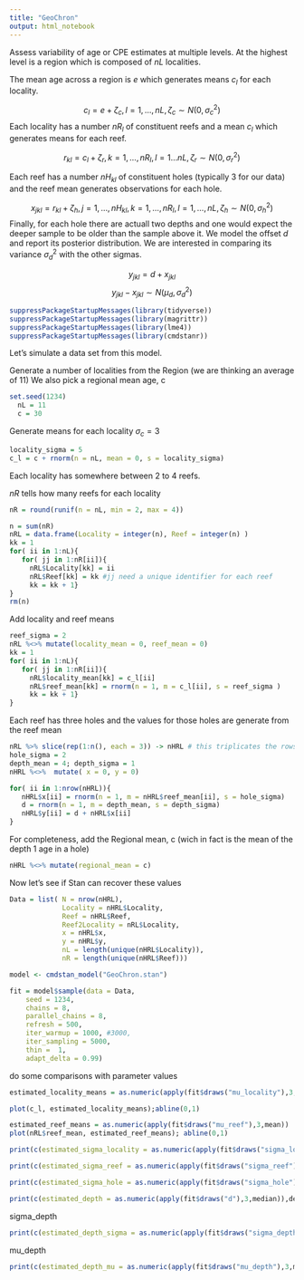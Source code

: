 ```yaml
---
title: "GeoChron"
output: html_notebook
---
```

Assess variability of age or CPE estimates at multiple levels.
At the highest level is a region which is composed of $nL$ localities.

The mean age across a region is $e$ which generates means $c_l$ for each locality.

$$ c_l = e + \zeta_c, l = 1,\ldots, nL, \zeta_c \sim N(0, \sigma_c^2)$$
Each locality has a number $nR_l$ of constituent reefs and a mean $c_l$ which generates means for each reef.

$$r_{kl} = c_l + \zeta_r, k = 1,\ldots, nR_l, l = 1\ldots nL, \zeta_r \sim N(0,\sigma_r^2)$$


Each reef has a number $nH_{kl}$ of constituent holes (typically 3 for our data) and the reef mean generates observations for each hole.

$$ x_{jkl} = r_{kl} + \zeta_h, j = 1,\ldots, nH_{kl}, k = 1,\ldots, nR_l, l = 1,\ldots, nL, \zeta_h \sim N(0,\sigma_h^2)$$
Finally, for each hole there are actuall two depths and one would expect the deeper sample to be older than the sample above it. We model the offset $d$ and report its posterior distribution.
We are interested in comparing its variance $\sigma_d^2$ with the other sigmas. 

$$ y_{jkl} = d + x_{jkl} $$
$$ y_{jkl}-x_{jkl} \sim N(\mu_d, \sigma_d^2)  $$

```r
suppressPackageStartupMessages(library(tidyverse))
suppressPackageStartupMessages(library(magrittr))
suppressPackageStartupMessages(library(lme4))
suppressPackageStartupMessages(library(cmdstanr))
```
 
 Let's simulate a data set from this model.
 
 Generate a number of localities from the Region (we are thinking an average of 11)
 We also pick a regional mean age, c
 
```r
set.seed(1234)
  nL = 11
  c = 30
```

Generate means for each locality
$\sigma_c = 3$
```r
locality_sigma = 5
c_l = c + rnorm(n = nL, mean = 0, s = locality_sigma)
```

Each locality has somewhere between 2 to 4 reefs.

$nR$ tells how many reefs for each locality

```r
nR = round(runif(n = nL, min = 2, max = 4))

```

```r
n = sum(nR)
nRL = data.frame(Locality = integer(n), Reef = integer(n) )
kk = 1
for( ii in 1:nL){
   for( jj in 1:nR[ii]){
     nRL$Locality[kk] = ii
     nRL$Reef[kk] = kk #jj need a unique identifier for each reef
     kk = kk + 1}
}
rm(n)
```
Add locality and reef means
```r
reef_sigma = 2
nRL %<>% mutate(locality_mean = 0, reef_mean = 0)
kk = 1
for( ii in 1:nL){
   for( jj in 1:nR[ii]){
     nRL$locality_mean[kk] = c_l[ii]
     nRL$reef_mean[kk] = rnorm(n = 1, m = c_l[ii], s = reef_sigma )
     kk = kk + 1}
}
```

Each reef has three holes and the values for those holes are generate from the reef mean

```r
nRL %>% slice(rep(1:n(), each = 3)) -> nHRL # this triplicates the rows
hole_sigma = 2
depth_mean = 4; depth_sigma = 1
nHRL %<>%  mutate( x = 0, y = 0)

for( ii in 1:nrow(nHRL)){
   nHRL$x[ii] = rnorm(n = 1, m = nHRL$reef_mean[ii], s = hole_sigma)
   d = rnorm(n = 1, m = depth_mean, s = depth_sigma)
   nHRL$y[ii] = d + nHRL$x[ii] 
}

```

For completeness, add the Regional mean, c (wich in fact is the mean of the depth 1 age in a hole)

```r
nHRL %<>% mutate(regional_mean = c)
```

Now let's see if Stan can recover these values

```r

Data = list( N = nrow(nHRL),
             Locality = nHRL$Locality,
             Reef = nHRL$Reef,
             Reef2Locality = nRL$Locality, 
             x = nHRL$x,
             y = nHRL$y,
             nL = length(unique(nHRL$Locality)),
             nR = length(unique(nHRL$Reef)))

model <- cmdstan_model("GeoChron.stan")

```

```r

fit = model$sample(data = Data,
    seed = 1234,
    chains = 8,
    parallel_chains = 8,
    refresh = 500,
    iter_warmup = 1000, #3000,
    iter_sampling = 5000,
    thin =  1,
    adapt_delta = 0.99)
```

do some comparisons with parameter values
```r
estimated_locality_means = as.numeric(apply(fit$draws("mu_locality"),3,mean))

plot(c_l, estimated_locality_means);abline(0,1)
```
```r
estimated_reef_means = as.numeric(apply(fit$draws("mu_reef"),3,mean))
plot(nRL$reef_mean, estimated_reef_means); abline(0,1)
```
```r
print(c(estimated_sigma_locality = as.numeric(apply(fit$draws("sigma_locality"),3,median)),locality_sigma))
```

```r
print(c(estimated_sigma_reef = as.numeric(apply(fit$draws("sigma_reef"),3,median)),reef_sigma))
```
```r
print(c(estimated_sigma_hole = as.numeric(apply(fit$draws("sigma_hole"),3,median)),hole_sigma))
```

```r
print(c(estimated_depth = as.numeric(apply(fit$draws("d"),3,median)),depth_mean))
```
sigma_depth
```r
print(c(estimated_depth_sigma = as.numeric(apply(fit$draws("sigma_depth"),3,median)), depth_sigma))
```
mu_depth
```r
print(c(estimated_depth_mu = as.numeric(apply(fit$draws("mu_depth"),3,median)), depth_mean))
```

 
 
 

